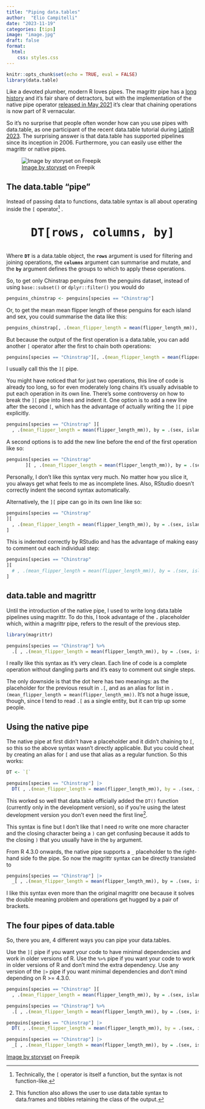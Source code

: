 ```yaml
---
title: "Piping data.tables"
author:  "Elio Campitelli"
date: "2023-11-19"
categories: [tips]
image: "image.jpg"
draft: false
format:
  html: 
    css: styles.css
---
```


```r
knitr::opts_chunk$set(echo = TRUE, eval = FALSE)
library(data.table)

```

Like a devoted plumber, modern R loves pipes.
The magrittr pipe has a [long history](http://adolfoalvarez.cl/blog/2021-09-16-plumbers-chains-and-famous-painters-the-history-of-the-pipe-operator-in-r/) and it's fair share of detractors, but with the implementation of the native pipe operator [released in May 2021](https://stat.ethz.ch/pipermail/r-announce/2021/000670.html) it's clear that chaining operations is now part of R vernacular.

So it's no surprise that people often wonder how can you use pipes with data.table, as one participant of the recent data.table tutorial during [LatinR 2023](https://latin-r.com/).
The surprising answer is that data.table has supported pipelines since its inception in 2006.
Furthermore, you can easily use either the magrittr or native pipes.

![<a href="https://www.freepik.com/free-vector/pipeline-maintenance-concept-illustration_13717669.htm">Image by storyset</a> on Freepik](image.jpg){fig-alt="Vector graphic of two persons dressed in orange safety gear maintaining a thick pipe." fig-align="center"}

## The data.table "pipe"

Instead of passing data to functions, data.table syntax is all about operating inside the `[` operator[^1] .

[^1]: Technically, the `[` operator is itself a function, but the syntax is not function-like.

```{=html}
<div  style=" margin-left: auto; margin-right: auto;display: block; text-align:center; width:fit-content;"> 
<p style="font-size:250%;font-weight:bold" >
<code>DT[<span class="rows">rows</span>, <span class="columns">columns</span>, <span class="by">by</span>]</code>
</p>
</div>
```
Where <code>**DT**</code> is a data.table object, the <code>[**rows**]{.rows}</code> argument is used for filtering and joining operations, the <code>[**columns**]{.columns}</code> argument can summarise and mutate, and the <code>[**by**]{.by}</code> argument defines the groups to which to apply these operations.

So, to get only Chinstrap penguins from the penguins dataset, instead of using `base::subset()` or `dplyr::filter()` you would do

```r
penguins_chinstrap <- penguins[species == "Chinstrap"]
```

Or, to get the mean mean flipper length of these penguins for each island and sex, you could summarise the data like this:

```r
penguins_chinstrap[, .(mean_flipper_length = mean(flipper_length_mm)), by = .(sex, island)]
```

But because the output of the first operation is a data.table, you can add another `[` operator after the first to chain both operations:

```r
penguins[species == "Chinstrap"][, .(mean_flipper_length = mean(flipper_length_mm)), by = .(sex, island)]
```

I usually call this the `][` pipe.

You might have noticed that for just two operations, this line of code is already too long, so for even moderately long chains it's usually advisable to put each operation in its own line.
There's some controversy on how to break the `][` pipe into lines and indent it.
One option is to add a new line after the second `[`, which has the advantage of actually writing the `][` pipe explicitly.

```r
penguins[species == "Chinstrap" ][
  , .(mean_flipper_length = mean(flipper_length_mm)), by = .(sex, island)]
```

A second options is to add the new line before the end of the first operation like so:

```r
penguins[species == "Chinstrap" 
       ][ , .(mean_flipper_length = mean(flipper_length_mm)), by = .(sex, island)]
```


Personally, I don't like this syntax very much.
No matter how you slice it, you always get what feels to me as incomplete lines.
Also, RStudio doesn't correctly indent the second syntax automatically.

Alternatively, the `][` pipe can go in its own line like so:

```r
penguins[species == "Chinstrap" 
][ 
  , .(mean_flipper_length = mean(flipper_length_mm)), by = .(sex, island)
]
```

This is indented correctly by RStudio and has the advantage of making easy to comment out each individual step:

```r
penguins[species == "Chinstrap" 
][ 
  # , .(mean_flipper_length = mean(flipper_length_mm)), by = .(sex, island)
]
```

## data.table and magrittr

Until the introduction of the native pipe, I used to write long data.table pipelines using magrittr.
To do this, I took advantage of the **`.`** placeholder which, within a magrittr pipe, refers to the result of the previous step.

```r
library(magrittr)

penguins[species == "Chinstrap"] %>%
  .[ , .(mean_flipper_length = mean(flipper_length_mm)), by = .(sex, island)]
```

I really like this syntax as it's very clean.
Each line of code is a complete operation without dangling parts and it's easy to comment out single steps.

The only downside is that the dot here has two meanings: as the placeholder for the previous result in `.[`, and as an alias for list in `.(mean_flipper_length = mean(flipper_length_mm))`.
It's not a huge issue, though, since I tend to read `.[` as a single entity, but it can trip up some people.

## Using the native pipe

The native pipe at first didn't have a placeholder and it didn't chaining to `[`, so this so the above syntax wasn't directly applicable.
But you could cheat by creating an alias for `[` and use that alias as a regular function.
So this works:

```r
DT <- `[`

penguins[species == "Chinstrap"] |> 
  DT( , .(mean_flipper_length = mean(flipper_length_mm)), by = .(sex, island))
```

This worked so well that data.table officially added the `DT()` function (currently only in the development version), so if you're using the latest development version you don't even need the first line[^2].

[^2]: This function also allows the user to use data.table syntax to data.frames and tibbles retaining the class of the output.

This syntax is fine but I don't like that I need ro write one more character and the closing character being a `)` can get confusing because it adds to the closing `)` that you usually have in the `by` argument.

From R 4.3.0 onwards, the native pipe supports a `_` placeholder to the right-hand side fo the pipe.
So now the magrittr syntax can be directly translated to

```r
penguins[species == "Chinstrap"] |> 
  _[ , .(mean_flipper_length = mean(flipper_length_mm)), by = .(sex, island)]
```

I like this syntax even more than the original magrittr one because it solves the double meaning problem and operations get hugged by a pair of brackets.

## The four pipes of data.table

So, there you are, 4 different ways you can pipe your data.tables.

Use the `][` pipe if you want your code to have minimal dependencies and work in older versions of R.
Use the `%>%` pipe if you want your code to work in older versions of R and don't mind the extra dependency.
Use any version of the `|>` pipe if you want minimal dependencies and don't mind depending on R \>= 4.3.0.

```r
penguins[species == "Chinstrap" ][
  , .(mean_flipper_length = mean(flipper_length_mm)), by = .(sex, island)]

penguins[species == "Chinstrap"] %>%
  .[ , .(mean_flipper_length = mean(flipper_length_mm)), by = .(sex, island)]

penguins[species == "Chinstrap"] |> 
  DT( , .(mean_flipper_length = mean(flipper_length_mm)), by = .(sex, island))

penguins[species == "Chinstrap"] |> 
  _[ , .(mean_flipper_length = mean(flipper_length_mm)), by = .(sex, island)]
```

<a href="https://www.freepik.com/free-vector/pipeline-maintenance-concept-illustration_13717669.htm">Image by storyset</a> on Freepik
